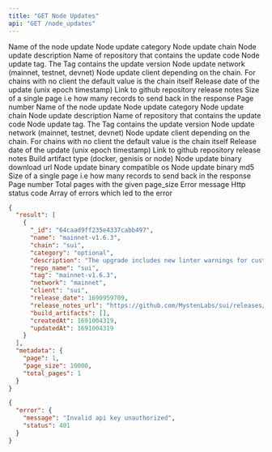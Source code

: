 ```yaml
---
title: "GET Node Updates"
api: "GET /node_updates"
---
```


<AccordionGroup>
  <Accordion title="Query Parameters">
    <ParamField query="name" type="string" optional>
      Name of the node update
    </ParamField>
    <ParamField query="category" type="string" optional>
      Node update category
    </ParamField>
    <ParamField query="chain" type="string" required>
      Node update chain
    </ParamField>
    <ParamField query="description" type="string" optional>
      Node update description
    </ParamField>
    <ParamField query="repo_name" type="string" optional>
      Name of repository that contains the update code
    </ParamField>
    <ParamField query="tag" type="string" optional>
      Node update tag. The Tag contains the update version
    </ParamField>
    <ParamField query="network" type="string" optional>
      Node update network (mainnet, testnet, devnet)
    </ParamField>
    <ParamField query="client" type="string" optional>
      Node update client depending on the chain. For chains with no client the
      default value is the chain itself
    </ParamField>
    <ParamField query="release_date" type="integer" optional>
      Release date of the update (unix epoch timestamp)
    </ParamField>
    <ParamField query="release_notes_url" type="string" optional>
      Link to github repository release notes
    </ParamField>
    <ParamField query="page_size" type="integer" optional>
      Size of a single page i.e how many records to send back in the response
    </ParamField>
    <ParamField query="page" type="integer" optional>
      Page number
    </ParamField>
  </Accordion>
</AccordionGroup>

<Accordion title="200 (OK) Response Object Schema">
    <ResponseField name="result" type="NodeUpdate[]">
       <Expandable title="Node Update Object Properties" defaultOpen="true">
        <ResponseField name="name" type="string" required>
            Name of the node update 
        </ResponseField>
        <ResponseField name="category" type="string" required>
            Node update category
        </ResponseField>
        <ResponseField name="chain" type="string" required>
            Node update chain
        </ResponseField>
        <ResponseField name="description" type="string" required>
            Node update description
        </ResponseField>
        <ResponseField name="repo_name" type="string" required>
            Name of repository that contains the update code
        </ResponseField>
        <ResponseField name="tag" type="string" required>
            Node update tag. The Tag contains the update version
        </ResponseField>
        <ResponseField name="network" type="string" required>
            Node update network (mainnet, testnet, devnet)
        </ResponseField>
        <ResponseField name="client" type="string" required>
            Node update client depending on the chain. For chains with no client the default value is the chain itself
        </ResponseField>
        <ResponseField name="release_date" type="integer" required>
            Release date of the update (unix epoch timestamp) 
        </ResponseField>
        <ResponseField name="release_notes_url" type="string" required>
            Link to github repository release notes
        </ResponseField>
        <ResponseField name="build_artifacts" type="BuildArtifact[]" required>
            <Expandable title="Build Artifact Object Properties" defaultOpen="true">
            <ResponseField name="type" type="string" required>
                Build artifact type (docker, genisis or node)
            </ResponseField>
            <ResponseField name="url" type="string" required>
                Node update binary download url
            </ResponseField>
            <ResponseField name="os" type="string" optional>
                Node update binary compatible os
            </ResponseField>
            <ResponseField name="md5" type="string" optional>
                Node update binary md5
            </ResponseField>
        </Expandable>
        </ResponseField>
       </Expandable>
    </ResponseField>
    <ResponseField name="metadata" type="Metadata" required>
        <Expandable title="Metadata Object Properties" defaultOpen="true">
            <ResponseField name="page_size" type="integer" required>
                Size of a single page i.e how many records to send back in the response
            </ResponseField>
            <ResponseField name="page" type="integer" required>
            Page number
            </ResponseField>
            <ResponseField name="total_pages" type="integer" required>
                Total pages with the given page_size
            </ResponseField>
        </Expandable>
    </ResponseField>
</Accordion>
<Accordion title="APIError Response Object Schema"> 
<ResponseField name="error" type="ApiError">
    <Expandable title="ApiError Object Properties"  defaultOpen="true">
        <ResponseField name="message" type="string" required >    
            Error message
        </ResponseField>
        <ResponseField name="status" type="integer" required>
            Http status code
        </ResponseField>
        <ResponseField name="inner_errors" type="ApiError[]" optional>
            Array of errors which led to the error
        </ResponseField>
    </Expandable>
</ResponseField>
    
</Accordion>
<ResponseExample>

```json Sample 200 (OK) Response
{
  "result": [
    {
      "_id": "64caad9ff235e4337cabb497",
      "name": "mainnet-v1.6.3",
      "chain": "sui",
      "category": "optional",
      "description": "The upgrade includes new linter warnings for custom transfer/share/freeze functions, support for selective suppression of linter warnings, changes in unit tests handling, a new TransactionKindIn filter for querying transaction blocks, and linter warnings for object transfers.",
      "repo_name": "sui",
      "tag": "mainnet-v1.6.3",
      "network": "mainnet",
      "client": "sui",
      "release_date": 1690959709,
      "release_notes_url": "https://github.com/MystenLabs/sui/releases/tag/mainnet-v1.6.3",
      "build_artifacts": [],
      "createdAt": 1691004319,
      "updatedAt": 1691004319
    }
  ],
  "metadata": {
    "page": 1,
    "page_size": 10000,
    "total_pages": 1
  }
}
```

```json Sample ApiError Response
{
  "error": {
    "message": "Invalid api key unauthorized",
    "status": 401
  }
}
```
</ResponseExample>
